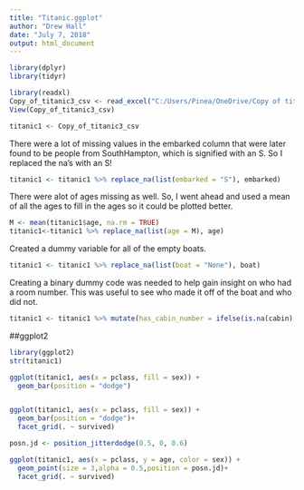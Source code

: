 ```yaml
---
title: "Titanic.ggplot"
author: "Drew Hall"
date: "July 7, 2018"
output: html_document
---
```

```r
library(dplyr)
library(tidyr)

library(readxl)
Copy_of_titanic3_csv <- read_excel("C:/Users/Pinea/OneDrive/Copy of titanic3.csv.xls")
View(Copy_of_titanic3_csv)
```

```r
titanic1 <- Copy_of_titanic3_csv
```
There were a lot of missing values in the embarked column that were later found to be people from SouthHampton, which is signified with an S. So I replaced the na's with an S!

```r
titanic1 <- titanic1 %>% replace_na(list(embarked = "S"), embarked)
```
There were alot of ages missing as well. So, I went ahead and used a mean of all the ages to fill in the ages so it could be plotted better.
```r
M <- mean(titanic1$age, na.rm = TRUE)
titanic1<-titanic1 %>% replace_na(list(age = M), age)

```
Created a dummy variable for all of the empty boats.
```r
titanic1 <- titanic1 %>% replace_na(list(boat = "None"), boat)
```
Creating a binary dummy code was needed to help gain insight on who had a room number. This was useful to see who made it off of the boat and who did not.
```r
titanic1 <- titanic1 %>% mutate(has_cabin_number = ifelse(is.na(cabin), 0,1))
```
##ggplot2

```r
library(ggplot2)
str(titanic1)

ggplot(titanic1, aes(x = pclass, fill = sex)) +
  geom_bar(position = "dodge")


ggplot(titanic1, aes(x = pclass, fill = sex)) +
  geom_bar(position = "dodge")+
  facet_grid(. ~ survived)

posn.jd <- position_jitterdodge(0.5, 0, 0.6)

ggplot(titanic1, aes(x = pclass, y = age, color = sex)) +
  geom_point(size = 3,alpha = 0.5,position = posn.jd)+
  facet_grid(. ~ survived)
```
